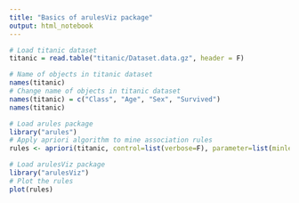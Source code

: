 ```yaml
---
title: "Basics of arulesViz package"
output: html_notebook
---
```


```r
# Load titanic dataset
titanic = read.table("titanic/Dataset.data.gz", header = F)
```


```r
# Name of objects in titanic dataset
names(titanic)
# Change name of objects in titanic dataset
names(titanic) = c("Class", "Age", "Sex", "Survived")
names(titanic)
```

```r
# Load arules package
library("arules")
# Apply apriori algorithm to mine association rules
rules <- apriori(titanic, control=list(verbose=F), parameter=list(minlen=2, supp=0.005, conf=0.8), appearance=list(rhs=c("Survived=no", "Survived=yes"), default="lhs"))
```

```r
# Load arulesViz package
library("arulesViz")
# Plot the rules
plot(rules)
```

